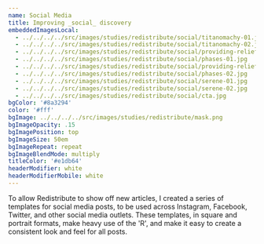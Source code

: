 ```yaml
---
name: Social Media
title: Improving _social_ discovery
embeddedImagesLocal:
  - ../../../../src/images/studies/redistribute/social/titanomachy-01.jpg
  - ../../../../src/images/studies/redistribute/social/titanomachy-02.jpg
  - ../../../../src/images/studies/redistribute/social/providing-relief-01.jpg
  - ../../../../src/images/studies/redistribute/social/phases-01.jpg
  - ../../../../src/images/studies/redistribute/social/providing-relief-02.jpg
  - ../../../../src/images/studies/redistribute/social/phases-02.jpg
  - ../../../../src/images/studies/redistribute/social/serene-01.jpg
  - ../../../../src/images/studies/redistribute/social/serene-02.jpg
  - ../../../../src/images/studies/redistribute/social/cta.jpg
bgColor: '#8a3294'
color: '#fff'
bgImage: ../../../../src/images/studies/redistribute/mask.png
bgImageOpacity: .15
bgImagePosition: top
bgImageSize: 50em
bgImageRepeat: repeat
bgImageBlendMode: multiply
titleColor: '#e1db64'
headerModifier: white
headerModifierMobile: white
---
```


<ImageWall
  images={props.images}
  caption="A series of social media posts, used for promoting the magazine"
/>

To allow Redistribute to show off new articles, I created a series of templates for social media posts, to be used across Instagram, Facebook, Twitter, and other social media outlets. These templates, in square and portrait formats, make heavy use of the 'R', and make it easy to create a consistent look and feel for all posts.
